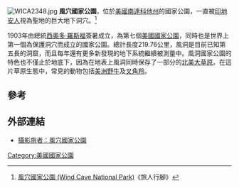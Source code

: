 {{noteTA
|1=zh-hans:风洞;zh-hant:風穴;
}}
{{Infobox Protected area 
| name = 風穴國家公園
| alt_name = {{lang|en|Wind Cave National Park}}
| iucn_category = II
| photo = Wind Cave lower.jpg
| photo_caption =  箱狀構造物蜂窩狀網格
| map = US_Locator_Blank.svg
| locator_x = 109
| locator_y = 52
| location = {{美國}}[[南達科他州|南達科他州]][[卡斯特縣_(南達科他州)|卡斯特縣]]
| nearest_city = [[熱泉_(南達科他州)|熱泉]]
| lat_d = 43.55635
| long_d = -103.47865
| established = 1903年1月9日
| area = {{convert|28291.31|acre|km2|sigfig=3}}
| visitation_num = 538,394人次
| visitation_year = 2011年
| visitation_ref = <ref>{{Cite web |url=http://www.nature.nps.gov/stats/index.cfm |title=NPS 5 Year Annual Recreation Visits Report |accessdate=2012-09-16 |work= |publisher=National Park Service Public Use Statistics Office |date= |archive-date=2012-06-14 |archive-url=https://web.archive.org/web/20120614105013/http://www.nature.nps.gov/stats/index.cfm |dead-url=no }}</ref>
| governing_body = [[美國國家公園管理局|美國國家公園管理局]]
| url = http://www.nps.gov/wica/index.htm
}}
[[File:WICA2348.jpg|thumb]]
'''風穴國家公園'''，位於[[美國|美國]][[南達科他州|南達科他州]]的國家公園，一直被[[印地安人|印地安人]]視為聖地的巨大地下洞穴。<ref>[http://tw.traveleredge.com/USNP/Wind_Cave/ 風穴國家公園 (Wind Cave National Park)]《旅人行腳》</ref>

1903年由總統[[西奧多·羅斯福|西奧多·羅斯福]]簽暑成立，為第七個[[美國國家公園|美國國家公園]]，同時也是世界上第一個為保護洞穴而成立的國家公園。總計長度219.76公里，風洞是目前已知第五長的洞窟，而且每年還有更多新發現的地下系統繼續被測量中。風洞國家公園的特色也不僅止於地底下，因為在地表上風洞同時保存了一部分的[[大草原|北美大草原]]。在這片草原生態中，常見的動物包括[[美洲野牛|美洲野牛]]及[[叉角羚|叉角羚]]。

== 參考 ==
{{reflist}}

== 外部連結 ==
{{Commons Category|Wind Cave National Park}}
* [http://walomi.blogspot.tw/2011/04/wind-cave-national-park.html 攝影旅者：風穴國家公園]
{{美國國家公園}}

[[Category:美國國家公園|Category:美國國家公園]]